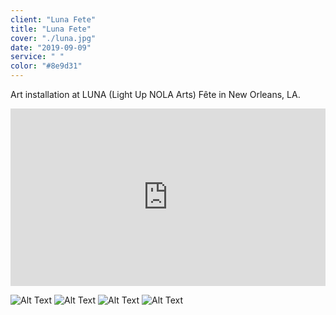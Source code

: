 ```yaml
---
client: "Luna Fete"
title: "Luna Fete"
cover: "./luna.jpg"
date: "2019-09-09"
service: " "
color: "#8e9d31"
---
```

Art installation at LUNA (Light Up NOLA Arts) Fête in New Orleans, LA. 
<div style="width: 100%; height: 0px; position: relative; padding-bottom: 56.250%;"><iframe src="https://streamable.com/s/cj923/ullfvj" frameborder="0" width="100%" height="100%" allowfullscreen style="width: 100%; height: 100%; position: absolute;"></iframe></div>

![Alt Text](luna.jpg "Image Title")
![Alt Text](luna.png "Image Title")
![Alt Text](IMG_379.png "Image Title")
![Alt Text](IMG_3856.png "Image Title")
